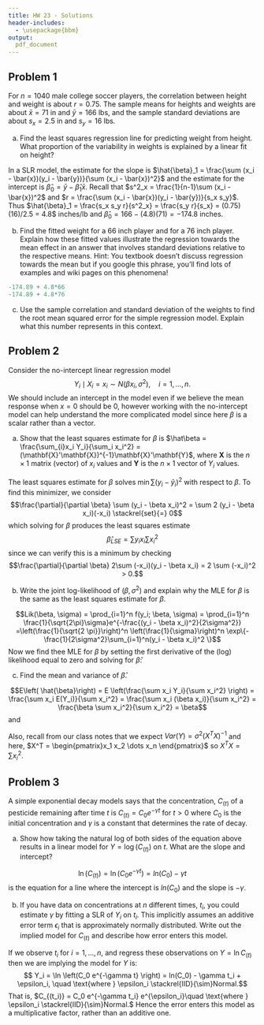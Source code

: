 ```yaml
---
title: HW 23 - Solutions
header-includes:
  - \usepackage{bbm}
output:
  pdf_document
---
```



## Problem 1 

For $n=1040$ male college soccer players, the correlation between height and weight is about $r=0.75$. The sample means for heights and weights are about $\bar{x}=71$ in and $\bar{y}=166$ lbs, and the sample standard deviations are about $s_x=2.5$ in and $s_y = 16$ lbs.

(a) Find the least squares regression line for predicting weight from height. What proportion of the variability in weights is explained by a linear fit on height? 

In a SLR model, the estimate for the slope is $\hat{\beta}_1 = \frac{\sum (x_i - \bar{x})(y_i - \bar{y})}{\sum (x_i - \bar{x})^2}$ and the estimate for the intercept is $\hat{\beta}_0 = \bar{y} - \hat{\beta}_1 \bar{x}$. Recall that $s^2_x = \frac{1}{n-1}\sum (x_i - \bar{x})^2$ and $r = \frac{\sum (x_i - \bar{x})(y_i - \bar{y})}{s_x s_y}$. Thus $\hat{\beta}_1 = \frac{s_x s_y r}{s^2_x} = \frac{s_y r}{s_x} = (0.75)(16)/2.5 = 4.8$ inches/lb and $\hat{\beta}_0 = 166 - (4.8)(71) = -174.8$ inches. 

(b) Find the fitted weight for a 66 inch player and for a 76 inch player. Explain how these fitted values illustrate the regression towards the mean effect in an answer that involves standard deviations relative to the respective means. Hint: You textbook doesn't discuss regression towards the mean but if you google this phrase, you'll find lots of examples and wiki pages on this phenomena! 

```r
-174.89 + 4.8*66
-174.89 + 4.8*76
```

(c) Use the sample correlation and standard deviation of the weights to find the root mean squared error for the simple regression model. Explain what this number represents in this context. 

\textcolor{blue}{Please check back for this solution over the weekend.}


\pagebreak 
## Problem 2 

Consider the no-intercept linear regression model 
$$Y_i \mid X_i=x_i \sim N(\beta x_i, \sigma^2), \quad i=1, \dots, n.$$
We should include an intercept in the model even if we believe the mean response when $x=0$ should be 0, however working with the no-intercept model can help understand the more complicated model since here $\beta$ is a scalar rather than a vector. 

(a) Show that the least squares estimate for $\beta$ is $\hat\beta = \frac{\sum_{i}x_i Y_i}{\sum_i x_i^2} = (\mathbf{X}'\mathbf{X})^{-1}\mathbf{X}'\mathbf{Y}$, where $\mathbf{X}$ is the $n \times 1$ matrix (vector) of $x_i$ values and $\mathbf{Y}$ is the $n \times 1$ vector of $Y_i$ values. 

The least squares estimate for $\beta$ solves $\min \sum (y_i - \hat{y}_i)^2$ with respect to $\beta$. To find this minimizer, we consider
$$\frac{\partial}{\partial \beta} \sum (y_i - \beta x_i)^2 = \sum 2 (y_i - \beta x_i)(-x_i) \stackrel{set}{=} 0$$
which solving for $\beta$ produces the least squares estimate
$$\hat{\beta}_{LSE} = \sum{y_i x_i}{\sum x_i^2}$$ 
since we can verify this is a minimum by checking
$$\frac{\partial}{\partial \beta} 2\sum (-x_i)(y_i - \beta x_i) = 2 \sum (-x_i)^2 > 0.$$


(b) Write the joint log-likelihood of $(\beta, \sigma^2)$ and explain why the MLE for $\beta$ is the same as the least squares estimate for $\beta$. 

$$Lik(\beta, \sigma) = \prod_{i=1}^n f(y_i; \beta, \sigma)  =  \prod_{i=1}^n \frac{1}{\sqrt{2\pi}\sigma}e^{-\frac{(y_i - \beta x_i)^2}{2\sigma^2}} =\left(\frac{1}{\sqrt{2 \pi}}\right)^n \left(\frac{1}{\sigma}\right)^n \exp\{-\frac{1}{2\sigma^2}\sum_{i=1}^n(y_i - \beta x_i)^2 \}$$
Now we find thee MLE for $\beta$ by setting the first derivative of the (log) likelihood equal to zero and solving for $\hat{\beta}$:
\begin{align*}
\ln Lik (\beta, \sigma) = const + n(0-\ln(\sigma)) - \frac{\sum (y_i - \beta x_i)^2}{2 \sigma^2} \\
\hspace{3 cm} \\
\frac{\partial}{\partial \beta} \ln Lik(\beta, \sigma) = \frac{\sum x_i(y_i - \beta x_i)^2}{\sigma^2} \stackrel{set}{=} 0 \text{ and thus } \hat{\beta}_{MLE} = \frac{\sum{y_i x_i}}{\sum x_i^2} = \hat{\beta}_{LSE}
\end{align*}

(c) Find the mean and variance of $\hat \beta$. 

$$E\left( \hat{\beta}\right) = E \left(\frac{\sum x_i Y_i}{\sum x_i^2} \right) = \frac{\sum x_i E(Y_i)}{\sum x_i^2} = \frac{\sum x_i (\beta x_i)}{\sum x_i^2} = \frac{\beta \sum x_i^2}{\sum x_i^2} = \beta$$
and 
\begin{align*}
Var(\hat{\beta}) &= Var\left(\frac{\sum x_i Y_i}{\sum x_i^2} \right)\\
&= \left(\frac{1}{\sum x_i^2}\right)^2 Var \left(\sum x_i Y_i \right)\\
&= \left(\frac{1}{\sum x_i^2}\right)^2 \sum_i \sum_j x_i x_j Cov(Y_i, Y_j)\\
&= \left(\frac{1}{\sum x_i^2}\right)^2  \sum_i \sum_j x_i x_j Cov(\epsilon_i, \epsilon_j)\\
&= \left(\frac{1}{\sum x_i^2}\right)^2  \sum_i \sum_{j=i} x_i x_j Cov(\epsilon_i, \epsilon_j)\\
&= \left(\frac{1}{\sum x_i^2}\right)^2  \sum_{i=1}^n x_i  x_i Var(\epsilon_j)\\
&= \left(\frac{\sum x_i^2}{(\sum x_i^2)^2}\right) \sigma^2 \\
&= \frac{\sigma}{\sum x_i^2}
\end{align*}

Also, recall from our class notes that we expect $Var(Y) = \sigma^2 (X^TX)^{-1}$ and here, $X^T = \begin{pmatrix}x_1 x_2 \dots x_n \end{pmatrix}$ so $X^T X = \sum x_i ^2$. 



\pagebreak 
## Problem 3
A simple exponential decay models says that the concentration, $C_{(t)}$ of a pesticide remaining after time $t$ is $C_{(t)} = C_0 e^{-\gamma t}$ for $t>0$ where $C_0$ is the initial concentration and $\gamma$ is a constant that determines the rate of decay. 

(a) Show how taking the natural log of both sides of the equation above results in a linear model for $Y = \log (C_{(t)})$ on $t$. What are the slope and intercept? 

$$\ln \left( C_{(t)} \right)  = \ln \left(C_0 e^{-\gamma t} \right) = ln(C_0) - \gamma t$$
is the equation for a line where the intercept is $ln(C_0)$ and the slope is $-\gamma$. 

(b) If you have data on concentrations at $n$ different times, $t_i$, you could estimate $\gamma$ by fitting a SLR of $Y_i$ on $t_i$. This implicitly assumes an additive error term $\epsilon_i$ that is approximately normally distributed. Write out the implied model for $C_{(t)}$ and describe how error enters this model. 

If we observe $t_i$ for $i=1, \dots, n$, and regress these observations on $Y = \ln C_{(t)}$ then we are implying the model for $Y$ is:
$$ Y_i = \ln \left(C_0 e^{-\gamma t} \right) = ln(C_0) - \gamma t_i + \epsilon_i, \quad \text{where } \epsilon_i \stackrel{IID}{\sim}Normal.$$
That is, $C_{(t_i)} = C_0 e^{-\gamma t_i} e^{\epsilon_i}\quad \text{where } \epsilon_i \stackrel{IID}{\sim}Normal.$ Hence the error enters this model as a multiplicative factor, rather than an additive one. 

